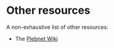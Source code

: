# Other resources {#other-resources}

A non-exhaustive list of other resources:

- The [Plebnet Wiki](https://plebnet.wiki)
